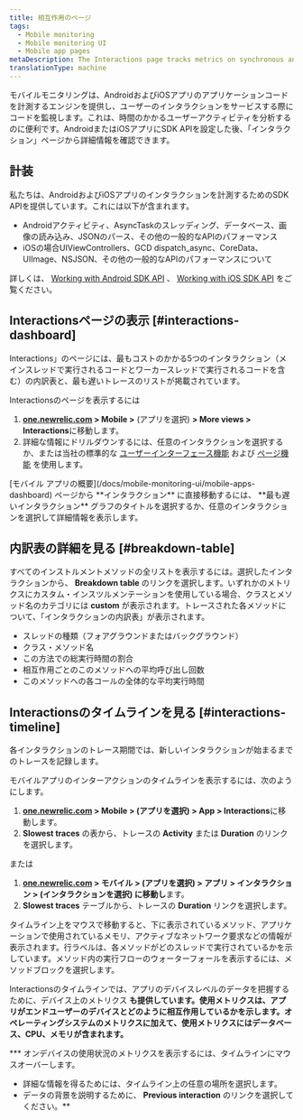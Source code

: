 ```yaml
---
title: 相互作用のページ
tags:
  - Mobile monitoring
  - Mobile monitoring UI
  - Mobile app pages
metaDescription: The Interactions page tracks metrics on synchronous and asychronous code execution in mobile applications.
translationType: machine
---
```


モバイルモニタリングは、AndroidおよびiOSアプリのアプリケーションコードを計測するエンジンを提供し、ユーザーのインタラクションをサービスする際にコードを監視します。これは、時間のかかるユーザーアクティビティを分析するのに便利です。AndroidまたはiOSアプリにSDK APIを設定した後、「インタラクション」ページから詳細情報を確認できます。

## 計装

私たちは、AndroidおよびiOSアプリのインタラクションを計測するためのSDK APIを提供しています。これには以下が含まれます。

* Androidアクティビティ、AsyncTaskのスレッディング、データベース、画像の読み込み、JSONのパース、その他の一般的なAPIのパフォーマンス
* iOSの場合UIViewControllers、GCD dispatch_async、CoreData、UIImage、NSJSON、その他の一般的なAPIのパフォーマンスについて

詳しくは、 [Working with Android SDK API](/docs/mobile-sdk-api/android-api) 、 [Working with iOS SDK API](/docs/mobile-sdk-api/ios-api) をご覧ください。

## Interactionsページの表示 [#interactions-dashboard]

Interactions」のページには、最もコストのかかる5つのインタラクション（メインスレッドで実行されるコードとワーカースレッドで実行されるコードを含む）の内訳表と、最も遅いトレースのリストが掲載されています。

Interactionsのページを表示するには

1. **[one.newrelic.com](https://one.newrelic.com/all-capabilities) > Mobile >** (アプリを選択) **> More views > Interactions**に移動します。
2. 詳細な情報にドリルダウンするには、任意のインタラクションを選択するか、または当社の標準的な [ユーザーインターフェース機能](/docs/accounts-partnerships/education/getting-started-new-relic/new-relic-user-interface) および [ページ機能](/docs/accounts-partnerships/education/getting-started-new-relic/standard-dashboard-features) を使用します。

<Callout variant="tip">
  [モバイル アプリの概要](/docs/mobile-monitoring-ui/mobile-apps-dashboard) ページから **インタラクション** に直接移動するには、 **最も遅いインタラクション** グラフのタイトルを選択するか、任意のインタラクションを選択して詳細情報を表示します。
</Callout>

## 内訳表の詳細を見る [#breakdown-table]

すべてのインストルメントメソッドの全リストを表示するには。選択したインタラクションから、 **Breakdown table** のリンクを選択します。いずれかのメトリクスにカスタム・インスツルメンテーションを使用している場合、クラスとメソッド名のカテゴリには **custom** が表示されます。トレースされた各メソッドについて、「インタラクションの内訳表」が表示されます。

* スレッドの種類（フォアグラウンドまたはバックグラウンド）
* クラス・メソッド名
* この方法での総実行時間の割合
* 相互作用ごとのこのメソッドへの平均呼び出し回数
* このメソッドへの各コールの全体的な平均実行時間

## Interactionsのタイムラインを見る [#interactions-timeline]

各インタラクションのトレース期間では、新しいインタラクションが始まるまでのトレースを記録します。

モバイルアプリのインターアクションのタイムラインを表示するには、次のようにします。

1. **[one.newrelic.com](https://one.newrelic.com/all-capabilities) > Mobile > (アプリを選択) > App > Interactions**に移動します。
2. **Slowest traces** の表から、トレースの **Activity** または **Duration** のリンクを選択します。

または

1. **[one.newrelic.com](https://one.newrelic.com/all-capabilities) > モバイル > (アプリを選択) > アプリ > インタラクション > (インタラクションを選択) に移動し**ます。
2. **Slowest traces** テーブルから、トレースの **Duration** リンクを選択します。

タイムライン上をマウスで移動すると、下に表示されているメソッド、アプリケーションで使用されているメモリ、アクティブなネットワーク要求などの情報が表示されます。行ラベルは、各メソッドがどのスレッドで実行されているかを示しています。メソッド内の実行フローのウォーターフォールを表示するには、メソッドブロックを選択します。

Interactionsのタイムラインでは、アプリのデバイスレベルのデータを把握するために、デバイス上のメトリクス **も提供しています。使用メトリクスは、アプリがエンドユーザーのデバイスとどのように相互作用しているかを示します。オペレーティングシステムのメトリクスに加えて、使用メトリクスにはデータベース、CPU、メモリが含まれます。**

*** オンデバイスの使用状況のメトリクスを表示するには、タイムラインにマウスオーバーします。
* 詳細な情報を得るためには、タイムライン上の任意の場所を選択します。
* データの背景を説明するために、 **Previous interaction** のリンクを選択してください。**